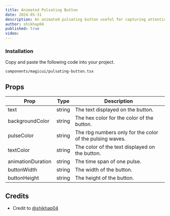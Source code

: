 ```yaml
---
title: Animated Pulsating Button
date: 2024-05-31
description: An animated pulsating button useful for capturing attention of users. 
author: shikhap04
published: true
video: 
---
```


<ComponentPreview name="pulsating-button-demo" />

<Steps>

### Installation

Copy and paste the following code into your project.

```text
components/magicui/pulsating-button.tsx
```

<ComponentSource name="pulsating-button" />

</Steps>

## Props

| Prop              | Type    | Description                                                                 |
|-------------------|---------|-----------------------------------------------------------|
| text              | string  | The text displayed on the button.                         |
| backgroundColor   | string  | The hex color for the color of the button.                |
| pulseColor        | string  | The rbg numbers only for the color of the pulsing waves.  |
| textColor         | string  | The color of the text displayed on the button.            |
| animationDuration | string  | The time span of one pulse.                               |
| buttonWidth       | string  | The width of the button.                                  |
| buttonHeight      | string  | The height of the button.                                 |


## Credits

- Credit to [@shikhap04](https://github.com/shikhap04)